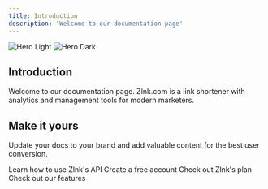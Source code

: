 ```yaml
---
title: Introduction
description: 'Welcome to our documentation page'
---
```


<img
  className="block dark:hidden"
  src="https://zlnk.com/assets/images/products/link-shortener.png"
  alt="Hero Light"
/>
<img
  className="hidden dark:block"
  src="https://zlnk.com/assets/images/products/link-shortener.png"
  alt="Hero Dark"
/>

## Introduction

Welcome to our documentation page.
Zlnk.com is a link shortener with analytics and management tools for modern marketers.

## Make it yours

Update your docs to your brand and add valuable content for the best user conversion.

<CardGroup cols={2}>
  <Card
    title="API"
    icon="palette"
    href="/api-reference/introduction"
  >
    Learn how to use Zlnk's API
  </Card>
  <Card
    title="Singup"
    icon="code"
    href="https://zlnk.com/home"
  >
    Create a free account
  </Card>
  <Card
    title="Plan"
    icon="screwdriver-wrench"
    href="https://zlnk.com/home/pricing"
  >
    Check out Zlnk's plan
  </Card>
  <Card
    title="Features"
    icon="stars"
    href="https://zlnk.com/home/products/shortLink"
  >
    Check out our features
  </Card>
</CardGroup>
